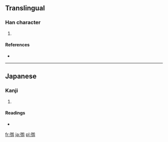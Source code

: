 ==Translingual==

===Han character===
{{Han char|rn=57|rad=弓|as=11|sn=14|four=|canj=弓廿月竹 (NTBH)}}

# {{defn|Han|sort=弓11}}

====References====
* {{Han ref|kx=0360.381|hdz=21001.261|uh=5F45|ud=24389}}

----

==Japanese==

===Kanji===
{{ja-kanji|grade=|rs=弓11}}

# {{defn|lang=ja|sort=弓11}}

====Readings====
* {{ja-readings|on=|kun=[[なぎ]] (nagi)}}

[[fr:彅]]
[[ja:彅]]
[[pl:彅]]